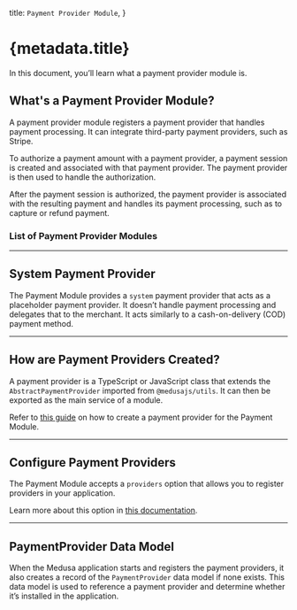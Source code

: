 
  title: `Payment Provider Module`,
}

# {metadata.title}

In this document, you’ll learn what a payment provider module is.

## What's a Payment Provider Module?

A payment provider module registers a payment provider that handles payment processing. It can integrate third-party payment providers, such as Stripe.

To authorize a payment amount with a payment provider, a payment session is created and associated with that payment provider. The payment provider is then used to handle the authorization.

After the payment session is authorized, the payment provider is associated with the resulting payment and handles its payment processing, such as to capture or refund payment.

### List of Payment Provider Modules

<ChildDocs type="item" />

---

## System Payment Provider

The Payment Module provides a `system` payment provider that acts as a placeholder payment provider. It doesn’t handle payment processing and delegates that to the merchant. It acts similarly to a cash-on-delivery (COD) payment method.

---

## How are Payment Providers Created?

A payment provider is a TypeScript or JavaScript class that extends the `AbstractPaymentProvider` imported from `@medusajs/utils`. It can then be exported as the main service of a module.

<Note title="Tip">

Refer to [this guide](/references/payment/provider) on how to create a payment provider for the Payment Module.

</Note>

---

## Configure Payment Providers

The Payment Module accepts a `providers` option that allows you to register providers in your application.

Learn more about this option in [this documentation](../module-options/page.mdx#providers).

---

## PaymentProvider Data Model

When the Medusa application starts and registers the payment providers, it also creates a record of the `PaymentProvider` data model if none exists. This data model is used to reference a payment provider and determine whether it’s installed in the application.
